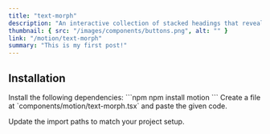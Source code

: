 ```yaml
---
title: "text-morph"
description: "An interactive collection of stacked headings that reveal individual content sections with a click."
thumbnail: { src: "/images/components/buttons.png", alt: "" }
link: "/motion/text-morph"
summary: "This is my first post!"
---
```


<ComponentPreview name="text-morph-demo" />

## Installation

<Steps>
<Step>
Install the following dependencies:
</Step>
```npm
npm install motion
```

<Step>
    Create a file at `components/motion/text-morph.tsx` and paste the given
    code.
</Step>

<CollapsibleSource name="text-morph" />

<Step>Update the import paths to match your project setup.</Step>

</Steps>

